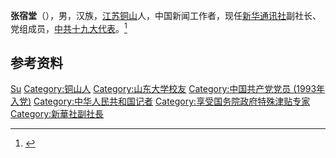 '''张宿堂'''（{{bd|1962年|5月|}}），男，汉族，[[江苏|江苏]][[铜山|铜山]]人，中国新闻工作者，现任[[新华通讯社|新华通讯社]]副社长、党组成员，[[中共十九大代表|中共十九大代表]]。<ref>{{Cite web|title=张宿堂活动报道集|url=http://www.xinhuanet.com/xhsld/zst.htm|accessdate=2020-12-16|work=新华通讯社领导活动报道集|archive-date=2021-01-25|archive-url=https://web.archive.org/web/20210125011706/http://www.xinhuanet.com/xhsld/zst.htm}}</ref>

== 参考资料 ==
{{reflist}}

{{中国人物小作品}}

{{Authority control}}
{{DEFAULTSORT:Zhang张}}
[[Category:张姓|Su]]
[[Category:铜山人|Category:铜山人]]
[[Category:山东大学校友|Category:山东大学校友]]
[[Category:中国共产党党员_(1993年入党)|Category:中国共产党党员 (1993年入党)]]
[[Category:中华人民共和国记者|Category:中华人民共和国记者]]
[[Category:享受国务院政府特殊津贴专家|Category:享受国务院政府特殊津贴专家]]
[[Category:新華社副社長|Category:新華社副社長]]